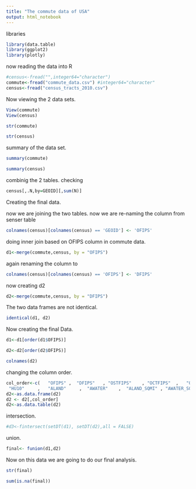 ```yaml
---
title: "The commute data of USA"
output: html_notebook
---
```


libraries
```r
library(data.table)
library(ggplot2)
library(plotly)
```

now reading the data into R 
```r
#census<-fread("",integer64="character")
commute<-fread("commute_data.csv") #integer64="character"
census<-fread("census_tracts_2010.csv")
```

Now viewing the 2 data sets.
```r
View(commute)
View(census)
```

```r
str(commute)
```
```r
str(census)
```
summary of the data set.
```r
summary(commute)
```
```r
summary(census)
```
combinig the 2 tables.
checking
```r
census[,.N,by=GEOID][,sum(N)]
```
Creating the final data.

now we are joining the two tables.
now we are re-naming the column from senser table
```r
colnames(census)[colnames(census) == 'GEOID'] <- 'OFIPS'
```

doing inner join based on OFIPS column in commute data.
```r
d1<-merge(commute,census, by = "OFIPS")
```

again renaming the column to 
```r
colnames(census)[colnames(census) == 'OFIPS'] <- 'DFIPS'
```

now creating d2
```r
d2<-merge(commute,census, by = "DFIPS")
```

The two data frames are not identical.
```r
identical(d1, d2)
```
Now creating the final Data.




```r
d1<-d1[order(d1$OFIPS)]
```

```r
d2<-d2[order(d2$OFIPS)]
```

```r
colnames(d2)
```
changing the column order.
```r
col_order<-c(   "OFIPS" ,  "DFIPS"   , "OSTFIPS"    , "OCTFIPS"  ,   "OTRFIPS"  ,   "DSTFIPS" ,    "DCTFIPS", "DTRFIPS"  ,   "FLOW"   ,     "MOE"    ,     "LENKM"    ,   "ESTDIVMOE" ,  "USPS"     ,   "POP10"  ,    
 "HU10"     ,   "ALAND"     ,  "AWATER"    ,  "ALAND_SQMI" , "AWATER_SQMI" ,"INTPTLAT"   , "INTPTLONG" )
d2<-as.data.frame(d2)
d2 <- d2[,col_order]
d2<-as.data.table(d2)
```

intersection.
```r
#d3<-fintersect(setDT(d1), setDT(d2),all = FALSE)
```

union.
```r
final<- funion(d1,d2)
```









Now on this data we are going to do our final analysis.
```r
str(final)
```
```r
sum(is.na(final))
```
```r

```

